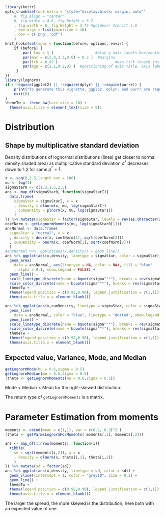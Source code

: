 <!--
%\VignetteEngine{knitr}
%\VignetteIndexEntry{Using logitnorm package)}
-->

```r
library(knitr)
opts_chunk$set(out.extra = 'style="display:block; margin: auto"'
    #, fig.align = "center"
    #, fig.width = 4.6, fig.height = 3.2
    , fig.width = 6, fig.height = 3.75 #goldener Schnitt 1.6
    , dev.args = list(pointsize = 10)
    , dev = c('png','pdf')
    )
knit_hooks$set(spar = function(before, options, envir) {
    if (before) {
        par( las = 1 )                   #also y axis labels horizontal
        par(mar = c(2.0,3.3,0,0) + 0.3 )  #margins
        par(tck = 0.02 )                          #axe-tick length inside plots             
        par(mgp = c(1.1,0.2,0) )  #positioning of axis title, axis labels, axis
     }
})
library(lognorm) 
if (!require(ggplot2) || !require(dplyr) || !require(purrr)) {
	print("To generate this vignette, ggplo2, dplyr, and purrr are required.")
	exit(0)
}
themeTw <- theme_bw(base_size = 10) + 
  theme(axis.title = element_text(size = 9))
```

# Distribution
## Shape by multiplicative standard deviation

Density distributions of lognormal distributions (lines) 
get closer to normal density 
shaded area) as multiplicative standard deviation $\sigma^*$ decreases 
down to 1.2 for	same $\mu^* = 1$.

```r
x <- seq(0,2.5,length.out = 200)
mu <- log(1)
sigmaStar0 <- c(1.2,1.5,2,5)
ans <- map_df(sigmaStar0, function(sigmaStarI){
  data.frame(
    sigmaStar = sigmaStarI, x = x
    , density = dlnorm(x, mu, log(sigmaStarI))
    , cumDensity = plnorm(x, mu, log(sigmaStarI))
    )
}) %>% mutate(sigmaStar = factor(sigmaStar, levels = rev(as.character(sigmaStar0)) ))
coefNorm <- getLognormMoments(mu, log(sigmaStar0[1]))
ansNormal <- data.frame(
  sigmaStar = "normal", x = x
  , density = dnorm(x, coefNorm[1], sqrt(coefNorm[2]))
  , cumDensity = pnorm(x, coefNorm[1], sqrt(coefNorm[2]))
  )
#ansNormal %>%  ggplot(aes(x,density)) + geom_line()
ans %>% ggplot(aes(x,density, linetype = sigmaStar, color = sigmaStar)) + 
  geom_area(
    data = ansNormal, aes(linetype = NA, color = NA), fill = "blue"
    , alpha = 0.1, show.legend = FALSE) +
  geom_line() +
  scale_linetype_discrete(name = bquote(sigma^"*"), breaks = rev(sigmaStar0)) +
  scale_color_discrete(name = bquote(sigma^"*"), breaks = rev(sigmaStar0)) +
  themeTw +
  theme(legend.position = c(0.98,0.98), legend.justification = c(1,1)) +
  theme(axis.title.x = element_blank())
```

```r
ans %>% ggplot(aes(x,cumDensity, linetype = sigmaStar, color = sigmaStar)) + 
  geom_line(
    data = ansNormal, color = "blue", linetype = "dotted", show.legend = FALSE) +
  geom_line() +
  scale_linetype_discrete(name = bquote(sigma^"*"), breaks = rev(sigmaStar0)) +
  scale_color_discrete(name = bquote(sigma^"*"), breaks = rev(sigmaStar0)) +
  themeTw +
  theme(legend.position = c(0.98,0.98), legend.justification = c(1,1)) +
  theme(axis.title.x = element_blank())
```

## Expected value, Variance, Mode, and Median

```r
getLognormMode(mu = 0.6,sigma = 0.5)
getLognormMedian(mu = 0.6,sigma = 0.5)
(theta <- getLognormMoments(mu = 0.6,sigma = 0.5))
```
Mode < Median < Mean for the right-skewed distribution.

The return type of `getLognormMoments` is a matrix.


# Parameter Estimation from moments

```r
moments <- cbind(mean = c(1,1), var = c(0.2, 0.3)^2 )
(theta <- getParmsLognormForMoments( moments[,1], moments[,2]))
```

```r
ans <- map_df(1:nrow(moments), function(i){
  tibble(
    sd = sqrt(moments[i,2]), x = x
    , density = dlnorm(x, theta[i,1], theta[i,2])
    )
}) %>% mutate(sd = factor(sd)) 
ans %>% ggplot(aes(x,density, linetype = sd, color = sd)) + 
  geom_vline(xintercept = 1, color = "grey10", size = 0.2) +
  geom_line() +
  themeTw +
  theme(legend.position = c(0.98,0.98), legend.justification = c(1,1)) +
  theme(axis.title.x = element_blank())

```

The larger the spread, the more skewed is the distribution, here both with
an expected value of one.
